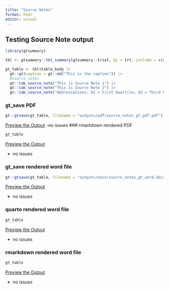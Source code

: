 ```yaml
---
title: "Source Notes"
format: html
editor: visual
---
```


## Testing Source Note output

```r
library(gtsummary)

tbl <- gtsummary::tbl_summary(gtsummary::trial, by = trt, include = c(age, grade), missing = "always", label = list(age = "Age")) |> add_overall()

gt_table <- tbl$table_body |> 
  gt::gt(caption = gt::md("This is the caption")) |> 
  #source notes
  gt::tab_source_note("This is Source Note 1") |> 
  gt::tab_source_note("This is Source Note 2") |> 
  gt::tab_source_note("Abbreviations: Q1 = First Quartile; Q3 = Third Quartile")
```

### gt_save PDF

```r
gt::gtsave(gt_table, filename = "outputs/pdf/source_notes_gt_pdf.pdf")
```

[Preview the Output](outputs/pdf/footnotes_gt_pdf.pdf)
-no issues
### rmarkdown rendered PDF

```r
gt_table
```

[Preview the Output](outputs/pdf/source_notes_rmd_pdf.pdf)

- no issues

### gt_save rendered word file

```r
gt::gtsave(gt_table, filename = "outputs/docx/source_notes_gt_word.docx")
```

[Preview the Output](outputs/docx/source_notes_gt_word.docx)

- no issues

### quarto rendered word file

```r
gt_table
```

[Preview the Output](outputs/docx/source_notes_qmd_word.docx)

- no issues

### rmarkdown rendered word file

```r
gt_table
```

[Preview the Output](outputs/docx/source_notes_rmd_word.docx)

- no issues
